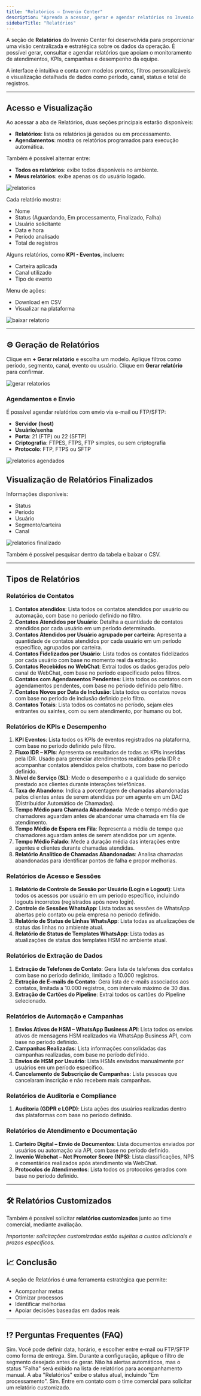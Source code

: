 ```yaml
---
title: "Relatórios – Invenio Center"
description: "Aprenda a acessar, gerar e agendar relatórios no Invenio Center para melhorar sua operação."
sidebarTitle: "Relatórios"
---
```




A seção de **Relatórios** do Invenio Center foi desenvolvida para proporcionar uma visão centralizada e estratégica sobre os dados da operação. É possível gerar, consultar e agendar relatórios que apoiam o monitoramento de atendimentos, KPIs, campanhas e desempenho da equipe.

A interface é intuitiva e conta com modelos prontos, filtros personalizáveis e visualização detalhada de dados como período, canal, status e total de registros.

---

## Acesso e Visualização

Ao acessar a aba de Relatórios, duas seções principais estarão disponíveis:

- **Relatórios**: lista os relatórios já gerados ou em processamento.
- **Agendamentos**: mostra os relatórios programados para execução automática.

Também é possível alternar entre:
- **Todos os relatórios**: exibe todos disponíveis no ambiente.
- **Meus relatórios**: exibe apenas os do usuário logado.

![relatorios](https://robbublob.blob.core.windows.net/docs/relatorios.png) 

Cada relatório mostra:
- Nome
- Status (Aguardando, Em processamento, Finalizado, Falha)
- Usuário solicitante
- Data e hora
- Período analisado
- Total de registros

Alguns relatórios, como **KPI - Eventos**, incluem:
- Carteira aplicada
- Canal utilizado
- Tipo de evento

Menu de ações:
- Download em CSV
- Visualizar na plataforma

![baixar relatorio](https://robbublob.blob.core.windows.net/docs/opcaorelatorio.png) 

---

## ⚙️ Geração de Relatórios

Clique em **+ Gerar relatório** e escolha um modelo. Aplique filtros como período, segmento, canal, evento ou usuário. Clique em **Gerar relatório** para confirmar.

![gerar relatorios](https://robbublob.blob.core.windows.net/docs/gerarrelatorio.png) 

### Agendamentos e Envio

É possível agendar relatórios com envio via e-mail ou FTP/SFTP:

- **Servidor (host)**
- **Usuário/senha**
- **Porta**: 21 (FTP) ou 22 (SFTP)
- **Criptografia**: FTPES, FTPS, FTP simples, ou sem criptografia
- **Protocolo**: FTP, FTPS ou SFTP

![relatorios agendados](https://robbublob.blob.core.windows.net/docs/relatorioagendado.png)

## Visualização de Relatórios Finalizados

Informações disponíveis:
- Status
- Período
- Usuário
- Segmento/carteira
- Canal

![relatorios finalizado](https://robbublob.blob.core.windows.net/docs/relatoriofinalizado.png)  

Também é possível pesquisar dentro da tabela e baixar o CSV.

---

## Tipos de Relatórios

### Relatórios de Contatos

1. **Contatos atendidos**: Lista todos os contatos atendidos por usuário ou automação, com base no período definido no filtro.  
2. **Contatos Atendidos por Usuário**: Detalha a quantidade de contatos atendidos por cada usuário em um período determinado.  
3. **Contatos Atendidos por Usuário agrupado por carteira**: Apresenta a quantidade de contatos atendidos por cada usuário em um período específico, agrupados por carteira.  
4. **Contatos Fidelizados por Usuário**: Lista todos os contatos fidelizados por cada usuário com base no momento real da extração.  
5. **Contatos Recebidos no WebChat**: Extrai todos os dados gerados pelo canal de WebChat, com base no período especificado pelos filtros.  
6. **Contatos com Agendamentos Pendentes**: Lista todos os contatos com agendamentos pendentes, com base no período definido pelo filtro.  
7. **Contatos Novos por Data de Inclusão**: Lista todos os contatos novos com base no período de inclusão definido pelo filtro.  
8. **Contatos Totais**: Lista todos os contatos no período, sejam eles entrantes ou saíntes, com ou sem atendimento, por humano ou bot.  

### Relatórios de KPIs e Desempenho

1. **KPI Eventos**: Lista todos os KPIs de eventos registrados na plataforma, com base no período definido pelo filtro.  
2. **Fluxo IDR – KPIs**: Apresenta os resultados de todas as KPIs inseridas pela IDR. Usado para gerenciar atendimentos realizados pela IDR e acompanhar contatos atendidos pelos chatbots, com base no período definido.  
3. **Nível de Serviço (SL)**: Mede o desempenho e a qualidade do serviço prestado aos clientes durante interações telefônicas.  
4. **Taxa de Abandono**: Indica a porcentagem de chamadas abandonadas pelos clientes antes de serem atendidas por um agente em um DAC (Distribuidor Automático de Chamadas).  
5. **Tempo Médio para Chamada Abandonada**: Mede o tempo médio que chamadores aguardam antes de abandonar uma chamada em fila de atendimento.  
6. **Tempo Médio de Espera em Fila**: Representa a média de tempo que chamadores aguardam antes de serem atendidos por um agente.  
7. **Tempo Médio Falado**: Mede a duração média das interações entre agentes e clientes durante chamadas atendidas.  
8. **Relatório Analítico de Chamadas Abandonadas**: Analisa chamadas abandonadas para identificar pontos de falha e propor melhorias.  

### Relatórios de Acesso e Sessões

1. **Relatório de Controle de Sessão por Usuário (Login e Logout)**: Lista todos os acessos por usuário em um período específico, incluindo logouts incorretos (registrados após novo login).  
2. **Controle de Sessões WhatsApp**: Lista todas as sessões de WhatsApp abertas pelo contato ou pela empresa no período definido.  
3. **Relatório de Status de Linhas WhatsApp**: Lista todas as atualizações de status das linhas no ambiente atual.  
4. **Relatório de Status de Templates WhatsApp**: Lista todas as atualizações de status dos templates HSM no ambiente atual.  

### Relatórios de Extração de Dados

1. **Extração de Telefones do Contato**: Gera lista de telefones dos contatos com base no período definido, limitado a 10.000 registros.  
2. **Extração de E-mails do Contato**: Gera lista de e-mails associados aos contatos, limitada a 10.000 registros, com intervalo máximo de 30 dias.  
3. **Extração de Cartões do Pipeline**: Extrai todos os cartões do Pipeline selecionado.  

### Relatórios de Automação e Campanhas

1. **Envios Ativos de HSM – WhatsApp Business API**: Lista todos os envios ativos de mensagens HSM realizados via WhatsApp Business API, com base no período definido.  
2. **Campanhas Realizadas**: Lista informações consolidadas das campanhas realizadas, com base no período definido.  
3. **Envios de HSM por Usuário**: Lista HSMs enviados manualmente por usuários em um período específico.  
4. **Cancelamento de Subscrição de Campanhas**: Lista pessoas que cancelaram inscrição e não recebem mais campanhas.  

### Relatórios de Auditoria e Compliance

1. **Auditoria (GDPR e LGPD)**: Lista ações dos usuários realizadas dentro das plataformas com base no período definido.  

### Relatórios de Atendimento e Documentação

1. **Carteiro Digital – Envio de Documentos**: Lista documentos enviados por usuários ou automação via API, com base no período definido.  
2. **Invenio Webchat – Net Promoter Score (NPS)**: Lista classificações, NPS e comentários realizados após atendimento via WebChat.  
3. **Protocolos de Atendimentos**: Lista todos os protocolos gerados com base no período definido.  

---

## 🛠️ Relatórios Customizados

Também é possível solicitar **relatórios customizados** junto ao time comercial, mediante avaliação.

*Importante: solicitações customizadas estão sujeitas a custos adicionais e prazos específicos.*

## 📈 Conclusão

A seção de Relatórios é uma ferramenta estratégica que permite:

- Acompanhar metas  
- Otimizar processos  
- Identificar melhorias  
- Apoiar decisões baseadas em dados reais  

---

## ⁉️ Perguntas Frequentes (FAQ)

<AccordionGroup title="Dúvidas Frequentes">

<Accordion title="Consigo agendar um relatório para ser enviado automaticamente?">
Sim. Você pode definir data, horário, e escolher entre e-mail ou FTP/SFTP como forma de entrega.
</Accordion>

<Accordion title="É possível gerar um relatório com dados de um segmento específico?">
Sim. Durante a configuração, aplique o filtro de segmento desejado antes de gerar.
</Accordion>

<Accordion title="O sistema envia algum alerta caso um relatório falhe?">
Não há alertas automáticos, mas o status "Falha" será exibido na lista de relatórios para acompanhamento manual.
</Accordion>

<Accordion title="Como sei quais relatórios estão em andamento?">
A aba "Relatórios" exibe o status atual, incluindo "Em processamento".
</Accordion>

<Accordion title="Preciso de um relatório com um formato específico. Isso é possível?">
Sim. Entre em contato com o time comercial para solicitar um relatório customizado.
</Accordion>

</AccordionGroup>
